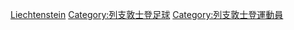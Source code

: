 {{Catnav|頁面分類|各種主題的頁面分類|按國家分類|各國人物|列支敦斯登人}}
{{Catnav|頁面分類|人类社会|人物|各國人物|列支敦斯登人}}
{{Catnav|頁面分類|人物|各國人物|列支敦斯登人}}
{{Catnav|頁面分類|...|各國體育|列支敦斯登體育|列支敦士登足球}}
{{Catnav|頁面分類|...|各國體育|各國足球|列支敦士登足球}}

[[Category:各国足球运动员|Liechtenstein]]
[[Category:列支敦士登足球|Category:列支敦士登足球]]
[[Category:列支敦士登運動員|Category:列支敦士登運動員]]